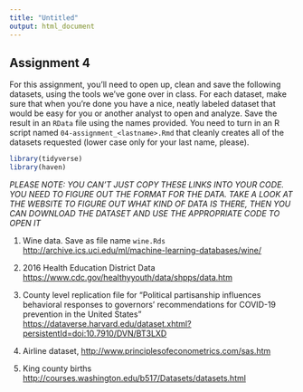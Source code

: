 ```yaml
---
title: "Untitled"
output: html_document
---
```

Assignment 4
---------------

For this assignment, you'll need to open up, clean and save the following datasets, using the tools we've gone over in class. For each dataset, make sure that when you're done you have a nice, neatly labeled dataset that would be easy for you or another analyst to open and analyze. Save the result in an `RData` file using the names provided. You need to turn in an R script named `04-assignment_<lastname>.Rmd` that cleanly creates all of the datasets requested (lower case only for your last name, please).  


```r
library(tidyverse)
library(haven)
```

*PLEASE NOTE: YOU CAN'T JUST COPY THESE LINKS INTO YOUR CODE. YOU NEED TO FIGURE OUT THE FORMAT FOR THE DATA. TAKE A LOOK AT THE WEBSITE TO FIGURE OUT WHAT KIND OF DATA IS THERE, THEN YOU CAN DOWNLOAD THE DATASET AND USE THE APPROPRIATE CODE TO OPEN IT*


1. Wine data. Save as file name `wine.Rds` 
[http://archive.ics.uci.edu/ml/machine-learning-databases/wine/]()

2. 2016 Health Education District Data
[https://www.cdc.gov/healthyyouth/data/shpps/data.htm]()

3. County level replication file for "Political partisanship influences behavioral responses to governors’ recommendations for COVID-19 prevention in the United States"
[https://dataverse.harvard.edu/dataset.xhtml?persistentId=doi:10.7910/DVN/BT3LXD]()

4. Airline dataset, [http://www.principlesofeconometrics.com/sas.htm]()

5. King county births [http://courses.washington.edu/b517/Datasets/datasets.html]() 
